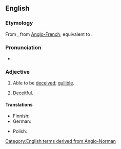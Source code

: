 ==English==
{{root|en|ine-pro|*keh₂p-}}

===Etymology===
From {{inh|en|enm|deceivable}}, from [[Anglo-French]]; equivalent to {{suffix|en|deceive|able}}.

===Pronunciation===
* {{IPA|en|/dɪˈsiːvəbl̩/}}

===Adjective===
{{en-adj}}

# Able to be [[deceived]]; [[gullible]].
# {{lb|en|obsolete}} [[deceitful|Deceitful]].

====Translations====
{{trans-top|able to be deceived}}
* Finnish: {{t-needed|fi}}
* German: {{t|de|täuschbar}}
{{trans-mid}}
* Polish: {{t-needed|pl}}
{{trans-bottom}}

[[Category:English terms derived from Anglo-Norman]]